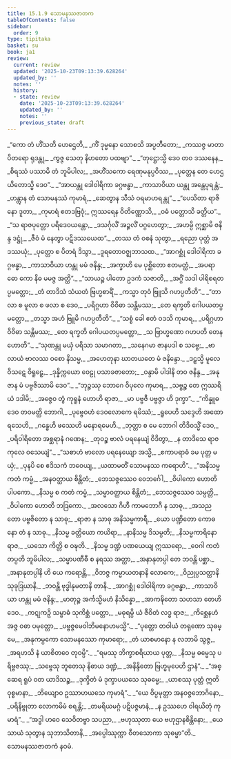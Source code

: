 ```yaml
---
title: 15.1.9 သောမနဿဇာတက
tableOfContents: false
sidebar:
  order: 9
type: tipitaka
basket: su
book: ja1
review:
  current: review
  updated: '2025-10-23T09:13:39.628264'
  updated_by: ''
  notes: ''
  history:
  - state: review
    date: '2025-10-23T09:13:39.628264'
    updated_by: ''
    notes: ''
    previous_state: draft
---
```



<ReviewStatus review={frontmatter.review} showDetails={true} />

<HypothesisAnnotation frontmatter={frontmatter} />

<DynamicBreadcrumb />

<Division number="211" book="ja1" e="ch" v="22" p="334">

<Paragraph number="3071" type="verses" book="ja1">
_“ကော တံ ဟိံသတိ ဟေဌေတိ,_  
_ကိံ ဒုမ္မနော သောစသိ အပ္ပတီတော;_  
_ကဿဇ္ဇ မာတာပိတရော ရုဒန္တု,_  
_ကွဇ္ဇ သေတု နိဟတော ပထဗျာ”._  

</Paragraph>

</Division>
<Division number="212" book="ja1" e="ch" v="22" p="334">

<Paragraph number="3072" type="verses" book="ja1">
_“တုဋ္ဌောသ္မိ ဒေဝ တဝ ဒဿနေန,_  
_စိရဿံ ပဿာမိ တံ ဘူမိပါလ;_  
_အဟိံသကော ရေဏုမနုပ္ပဝိဿ,_  
_ပုတ္တေန တေ ဟေဌယိတောသ္မိ ဒေဝ”._  

</Paragraph>

</Division>
<Division number="213" book="ja1" e="ch" v="22" p="334">

<Paragraph number="3073" type="verses" book="ja1">
_“အာယန္တု ဒေါဝါရိကာ ခဂ္ဂဗန္ဓာ,_  
_ကာသာဝိယာ ယန္တု အန္တေပုရန္တံ;_  
_ဟန္တွာန တံ သောမနဿံ ကုမာရံ,_  
_ဆေတွာန သီသံ ဝရမာဟရန္တု”._  

</Paragraph>

</Division>
<Division number="214" book="ja1" e="ch" v="22" p="334">

<Paragraph number="3074" type="verses" book="ja1">
_“ပေသိတာ ရာဇိနော ဒူတာ,_  
_ကုမာရံ ဧတဒဗြဝုံ;_  
ဣဿရေန ဝိတိဏ္ဏောသိ,_  
_ဝဓံ ပတ္တောသိ ခတ္တိယ”._  

</Paragraph>

</Division>
<Division number="215" book="ja1" e="ch" v="22" p="334">

<Paragraph number="3075" type="verses" book="ja1">
_“သ ရာဇပုတ္တော ပရိဒေဝယန္တော,_  
_ဒသင်္ဂုလိံ အဉ္ဇလိံ ပဂ္ဂဟေတွာ;_  
_အဟမ္ပိ ဣစ္ဆာမိ ဇနိန္ဒ ဒဋ္ဌုံ,_  
_ဇီဝံ မံ နေတွာ ပဋိဒဿယေထ”._  

</Paragraph>

</Division>
<Division number="216" book="ja1" e="ch" v="22" p="334">

<Paragraph number="3076" type="verses" book="ja1">
_တဿ တံ ဝစနံ သုတွာ,_  
_ရညော ပုတ္တံ အဒဿယုံ;_  
_ပုတ္တော စ ပိတရံ ဒိသွာ,_  
_ဒူရတောဝဇ္ဈဘာသထ._  

</Paragraph>

</Division>
<Division number="217" book="ja1" e="ch" v="22" p="335">

<Paragraph number="3077" type="verses" book="ja1">
_“အာဂစ္ဆုံ ဒေါဝါရိကာ ခဂ္ဂဗန္ဓာ,_  
_ကာသာဝိယာ ဟန္တု မမံ ဇနိန္ဒ;_  
_အက္ခာဟိ မေ ပုစ္ဆိတော ဧတမတ္ထံ,_  
_အပရာဓော ကော နိဓ မမဇ္ဇ အတ္ထိ”._  

</Paragraph>

</Division>
<Division number="218" book="ja1" e="ch" v="22" p="335">

<Paragraph number="3078" type="verses" book="ja1">
_“သာယဉ္စ ပါတော ဥဒကံ သဇာတိ,_  
_အဂ္ဂိံ သဒါ ပါရိစရတပ္ပမတ္တော;_  
_တံ တာဒိသံ သံယတံ ဗြဟ္မစာရိံ,_  
_ကသ္မာ တုဝံ ဗြူသိ ဂဟပ္ပတီတိ”._  

</Paragraph>

</Division>
<Division number="219" book="ja1" e="ch" v="22" p="335">

<Paragraph number="3079" type="verses" book="ja1">
_“တာလာ စ မူလာ စ ဖလာ စ ဒေဝ,_  
_ပရိဂ္ဂဟာ ဝိဝိဓာ သန္တိမဿ;_  
_တေ ရက္ခတိ ဂေါပယတပ္ပမတ္တော,_  
_တသ္မာ အဟံ ဗြူမိ ဂဟပ္ပတီတိ”._  

</Paragraph>

</Division>
<Division number="220" book="ja1" e="ch" v="22" p="335">

<Paragraph number="3080" type="verses" book="ja1">
_“သစ္စံ ခေါ ဧတံ ဝဒသိ ကုမာရ,_  
_ပရိဂ္ဂဟာ ဝိဝိဓာ သန္တိမဿ;_  
_တေ ရက္ခတိ ဂေါပယတပ္ပမတ္တော,_  
_သ ဗြာဟ္မဏော ဂဟပတိ တေန ဟောတိ”._  

</Paragraph>

</Division>
<Division number="221" book="ja1" e="ch" v="22" p="335">

<Paragraph number="3081" type="verses" book="ja1">
_“သုဏန္တု မယှံ ပရိသာ သမာဂတာ,_  
_သနေဂမာ ဇာနပဒါ စ သဗ္ဗေ;_  
_ဗာလာယံ ဗာလဿ ဝစော နိသမ္မ,_  
_အဟေတုနာ ဃာတယတေ မံ ဇနိန္ဒော._  

</Paragraph>

</Division>
<Division number="222" book="ja1" e="ch" v="22" p="335">

<Paragraph number="3082" type="verses" book="ja1">
_ဒဠှသ္မိ မူလေ ဝိသဋေ ဝိရူဠှေ,_  
_ဒုန္နိက္ကယော ဝေဠု ပသာခဇာတော;_  
_ဝန္ဒာမိ ပါဒါနိ တဝ ဇနိန္ဒ,_  
_အနုဇာန မံ ပဗ္ဗဇိဿာမိ ဒေဝ”._  

</Paragraph>

</Division>
<Division number="223" book="ja1" e="ch" v="22" p="335">

<Paragraph number="3083" type="verses" book="ja1">
_“ဘုဉ္ဇဿု ဘောဂေ ဝိပုလေ ကုမာရ,_  
_သဗ္ဗဉ္စ တေ ဣဿရိယံ ဒဒါမိ;_  
_အဇ္ဇေဝ တွံ ကုရူနံ ဟောဟိ ရာဇာ,_  
_မာ ပဗ္ဗဇီ ပဗ္ဗဇ္ဇာ ဟိ ဒုက္ခာ”._  

</Paragraph>

</Division>
<Division number="224" book="ja1" e="ch" v="22" p="336">

<Paragraph number="3084" type="verses" book="ja1">
_“ကိန္နူဓ ဒေဝ တဝမတ္ထိ ဘောဂါ,_  
_ပုဗ္ဗေဝဟံ ဒေဝလောကေ ရမိဿံ;_  
_ရူပေဟိ သဒ္ဒေဟိ အထော ရသေဟိ,_  
_ဂန္ဓေဟိ ဖဿေဟိ မနောရမေဟိ._  

</Paragraph>

</Division>
<Division number="225" book="ja1" e="ch" v="22" p="336">

<Paragraph number="3085" type="verses" book="ja1">
_ဘုတ္တာ စ မေ ဘောဂါ တိဒိဝသ္မိံ ဒေဝ,_  
_ပရိဝါရိတော အစ္ဆရာနံ ဂဏေန;_  
_တုဝဉ္စ ဗာလံ ပရနေယျံ ဝိဒိတွာ,_  
_န တာဒိသေ ရာဇကုလေ ဝသေယျံ”._  

</Paragraph>

</Division>
<Division number="226" book="ja1" e="ch" v="22" p="336">

<Paragraph number="3086" type="verses" book="ja1">
_“သစာဟံ ဗာလော ပရနေယျော အသ္မိ,_  
_ဧကာပရာဓံ ခမ ပုတ္တ မယှံ;_  
_ပုနပိ စေ ဧဒိသကံ ဘဝေယျ,_  
_ယထာမတိံ သောမနဿ ကရောဟိ”._  

</Paragraph>

</Division>
<Division number="227" book="ja1" e="ch" v="22" p="336">

<Paragraph number="3087" type="verses" book="ja1">
_“အနိသမ္မ ကတံ ကမ္မံ,_  
_အနဝတ္ထာယ စိန္တိတံ;_  
_ဘေသဇ္ဇဿေဝ ဝေဘင်္ဂေါ,_  
_ဝိပါကော ဟောတိ ပါပကော._  

</Paragraph>

</Division>
<Division number="228" book="ja1" e="ch" v="22" p="336">

<Paragraph number="3088" type="verses" book="ja1">
_နိသမ္မ စ ကတံ ကမ္မံ,_  
_သမ္မာဝတ္ထာယ စိန္တိတံ;_  
_ဘေသဇ္ဇဿေဝ သမ္ပတ္တိ,_  
_ဝိပါကော ဟောတိ ဘဒြကော._  

</Paragraph>

</Division>
<Division number="229" book="ja1" e="ch" v="22" p="336">

<Paragraph number="3089" type="verses" book="ja1">
_အလသော ဂိဟီ ကာမဘောဂီ န သာဓု,_  
_အသညတော ပဗ္ဗဇိတော န သာဓု;_  
_ရာဇာ န သာဓု အနိသမ္မကာရီ,_  
_ယော ပဏ္ဍိတော ကောဓနော တံ န သာဓု._  

</Paragraph>

</Division>
<Division number="230" book="ja1" e="ch" v="22" p="336">

<Paragraph number="3090" type="verses" book="ja1">
_နိသမ္မ ခတ္တိယော ကယိရာ,_  
_နာနိသမ္မ ဒိသမ္ပတိ;_  
_နိသမ္မကာရိနော ရာဇ,_  
_ယသော ကိတ္တိ စ ဝဍ္ဎတိ._  

</Paragraph>

</Division>
<Division number="231" book="ja1" e="ch" v="22" p="336">

<Paragraph number="3091" type="verses" book="ja1">
_နိသမ္မ ဒဏ္ဍံ ပဏယေယျ ဣဿရော,_  
_ဝေဂါ ကတံ တပ္ပတိ ဘူမိပါလ;_  
_သမ္မာပဏီဓီ စ နရဿ အတ္ထာ,_  
_အနာနုတပ္ပါ တေ ဘဝန္တိ ပစ္ဆာ._  

</Paragraph>

</Division>
<Division number="232" book="ja1" e="ch" v="22" p="337">

<Paragraph number="3092" type="verses" book="ja1">
_အနာနုတပ္ပါနိ ဟိ ယေ ကရောန္တိ,_  
_ဝိဘဇ္ဇ ကမ္မာယတနာနိ လောကေ;_  
_ဝိညုပ္ပသတ္ထာနိ သုခုဒြယာနိ,_  
_ဘဝန္တိ ဗုဒ္ဓါနုမတာနိ တာနိ._  

</Paragraph>

</Division>
<Division number="233" book="ja1" e="ch" v="22" p="337">

<Paragraph number="3093" type="verses" book="ja1">
_အာဂစ္ဆုံ ဒေါဝါရိကာ ခဂ္ဂဗန္ဓာ,_  
_ကာသာဝိယာ ဟန္တု မမံ ဇနိန္ဒ;_  
_မာတုဉ္စ အင်္ကသ္မိမဟံ နိသိန္နော,_  
_အာကဍ္ဎိတော သဟသာ တေဟိ ဒေဝ._  

</Paragraph>

</Division>
<Division number="234" book="ja1" e="ch" v="22" p="337">

<Paragraph number="3094" type="verses" book="ja1">
_ကဋုကဉှိ သမ္ဗာဓံ သုကိစ္ဆံ ပတ္တော,_  
_မဓုရမ္ပိ ယံ ဇီဝိတံ လဒ္ဓ ရာဇ;_  
_ကိစ္ဆေနဟံ အဇ္ဇ ဝဓာ ပမုတ္တော,_  
_ပဗ္ဗဇ္ဇမေဝါဘိမနောဟမသ္မိ”._  

</Paragraph>

</Division>
<Division number="235" book="ja1" e="ch" v="22" p="337">

<Paragraph number="3095" type="verses" book="ja1">
_“ပုတ္တော တဝါယံ တရုဏော သုဓမ္မေ,_  
_အနုကမ္ပကော သောမနဿော ကုမာရော;_  
_တံ ယာစမာနော န လဘာမိ သွဇ္ဇ,_  
_အရဟသိ နံ ယာစိတဝေ တုဝမ္ပိ”._  

</Paragraph>

</Division>
<Division number="236" book="ja1" e="ch" v="22" p="337">

<Paragraph number="3096" type="verses" book="ja1">
_“ရမဿု ဘိက္ခာစရိယာယ ပုတ္တ,_  
_နိသမ္မ ဓမ္မေသု ပရိဗ္ဗဇဿု;_  
_သဗ္ဗေသု ဘူတေသု နိဓာယ ဒဏ္ဍံ,_  
_အနိန္ဒိတော ဗြဟ္မမုပေဟိ ဌာနံ”._  

</Paragraph>

</Division>
<Division number="237" book="ja1" e="ch" v="22" p="337">

<Paragraph number="3097" type="verses" book="ja1">
_“အစ္ဆေရ ရူပံ ဝတ ယာဒိသဉ္စ,_  
_ဒုက္ခိတံ မံ ဒုက္ခာပယသေ သုဓမ္မေ;_  
_ယာစဿု ပုတ္တံ ဣတိ ဝုစ္စမာနာ,_  
_ဘိယျောဝ ဥဿာဟယသေ ကုမာရံ”._  

</Paragraph>

</Division>
<Division number="238" book="ja1" e="ch" v="22" p="337">

<Paragraph number="3098" type="verses" book="ja1">
_“ယေ ဝိပ္ပမုတ္တာ အနဝဇ္ဇဘောဂိနော,_  
_ပရိနိဗ္ဗုတာ လောကမိမံ စရန္တိ;_  
_တမရိယမဂ္ဂံ ပဋိပဇ္ဇမာနံ,_  
_န ဥဿဟေ ဝါရယိတုံ ကုမာရံ”._  

</Paragraph>

</Division>
<Division number="239" book="ja1" e="ch" v="22" p="338">

<Paragraph number="3099" type="verses" book="ja1">
_“အဒ္ဓါ ဟဝေ သေဝိတဗ္ဗာ သပညာ,_  
_ဗဟုဿုတာ ယေ ဗဟုဌာနစိန္တိနော;_  
_ယေသာယံ သုတွာန သုဘာသိတာနိ,_  
_အပ္ပေါဿုက္ကာ ဝီတသောကာ သုဓမ္မာ”တိ._  


</Paragraph>
</Division>

<Paragraph number="3100" type="center" book="ja1">
သောမနဿဇာတကံ နဝမံ.
</Paragraph>